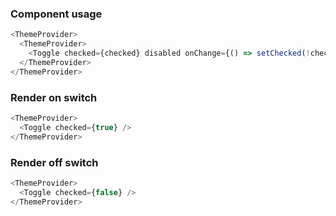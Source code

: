
### Component usage

```js
<ThemeProvider>
  <ThemeProvider>
    <Toggle checked={checked} disabled onChange={() => setChecked(!checked)} />
  </ThemeProvider>
</ThemeProvider>
```

### Render on switch

```js live
<ThemeProvider>
  <Toggle checked={true} />
</ThemeProvider>
```

### Render off switch

```js live
<ThemeProvider>
  <Toggle checked={false} />
</ThemeProvider>
```
